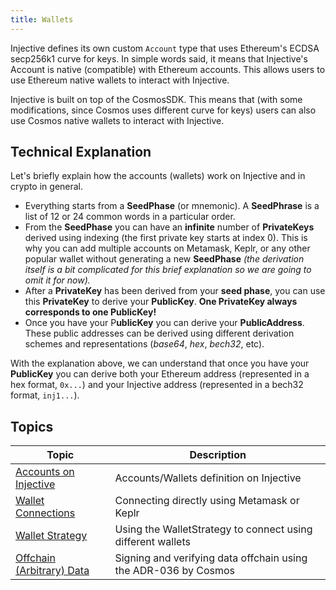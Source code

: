 ```yaml
---
title: Wallets
---
```


Injective defines its own custom `Account` type that uses Ethereum's ECDSA secp256k1 curve for keys. In simple words said, it means that Injective's Account is native (compatible) with Ethereum accounts. This allows users to use Ethereum native wallets to interact with Injective.

Injective is built on top of the CosmosSDK. This means that (with some modifications, since Cosmos uses different curve for keys) users can also use Cosmos native wallets to interact with Injective.

## Technical Explanation

Let's briefly explain how the accounts (wallets) work on Injective and in crypto in general.

* Everything starts from a **SeedPhase** (or mnemonic). A **SeedPhrase** is a list of 12 or 24 common words in a particular order.
* From the **SeedPhase** you can have an **infinite** number of **PrivateKeys** derived using indexing (the first private key starts at index 0). This is why you can add multiple accounts on Metamask, Keplr, or any other popular wallet without generating a new **SeedPhase** _(the derivation itself is a bit complicated for this brief explanation so we are going to omit it for now)._
* After a **PrivateKey** has been derived from your **seed phase**, you can use this **PrivateKey** to derive your **PublicKey**. **One PrivateKey always corresponds to one PublicKey!**
* Once you have your P**ublicKey** you can derive your **PublicAddress**. These public addresses can be derived using different derivation schemes and representations (_base64_, _hex_, _bech32_, etc).

With the explanation above, we can understand that once you have your **PublicKey** you can derive both your Ethereum address (represented in a hex format, `0x...`) and your Injective address (represented in a bech32 format, `inj1...`).

## Topics

| Topic                                                   | Description                                                     |
| ------------------------------------------------------- | --------------------------------------------------------------- |
| [Accounts on Injective](accounts.md)             | Accounts/Wallets definition on Injective                        |
| [Wallet Connections](connections.md)             | Connecting directly using Metamask or Keplr                     |
| [Wallet Strategy](strategy.md)            | Using the WalletStrategy to connect using different wallets     |
| [Offchain (Arbitrary) Data](offchain-data.md) | Signing and verifying data offchain using the ADR-036 by Cosmos |
